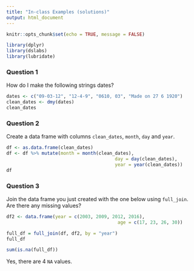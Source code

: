 ```yaml
---
title: "In-class Examples (solutions)"
output: html_document
---
```


```r
knitr::opts_chunk$set(echo = TRUE, message = FALSE)
```

```r
library(dplyr)
library(dslabs)
library(lubridate)
```

### Question 1
How do I make the following strings dates?
```r
dates <- c("09-03-12", "12-4-9", "0610, 03", "Made on 27 6 1920")
clean_dates <- dmy(dates)
clean_dates
```
### Question 2
Create a data frame with columns `clean_dates`, `month`, `day` and `year`.

```r
df <- as.data.frame(clean_dates)
df <- df %>% mutate(month = month(clean_dates),
										day = day(clean_dates),
										year = year(clean_dates))
df
```

### Question 3
Join the data frame you just created with the one below using `full_join`. Are there any missing values? 
```r
df2 <- data.frame(year = c(2003, 2009, 2012, 2016),
										 age = c(17, 23, 26, 30))

full_df = full_join(df, df2, by = "year")
full_df
```

```r
sum(is.na(full_df))
```

Yes, there are 4 `NA` values. 
